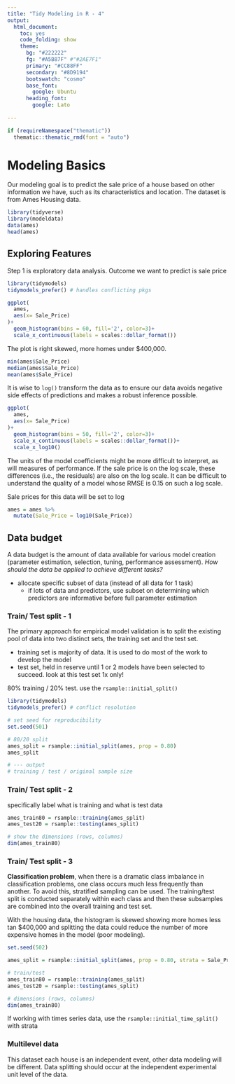 ```yaml
---
title: "Tidy Modeling in R - 4"
output: 
  html_document:
    toc: yes
    code_folding: show
    theme:
      bg: "#222222"
      fg: "#A5B87F" #"#2AE7F1"
      primary: "#CC88FF"
      secondary: "#8D9194"
      bootswatch: "cosmo"
      base_font:
        google: Ubuntu
      heading_font:
        google: Lato
      
---
```


```r
if (requireNamespace("thematic")) 
  thematic::thematic_rmd(font = "auto")
```



          
      
# Modeling Basics

Our modeling goal is to predict the sale price of a house based on other information we have, such as its characteristics and location. The dataset is from Ames Housing data. 
```r

library(tidyverse)
library(modeldata)
data(ames)
head(ames)
```


## Exploring Features

Step 1 is exploratory data analysis. Outcome we want to predict is sale price 

```r
library(tidymodels)
tidymodels_prefer() # handles conflicting pkgs 

ggplot(
  ames,
  aes(x= Sale_Price)
)+
  geom_histogram(bins = 60, fill='2', color=3)+
  scale_x_continuous(labels = scales::dollar_format())
```


The plot is right skewed, more homes under $400,000.

```r
min(ames$Sale_Price)
median(ames$Sale_Price)
mean(ames$Sale_Price)
```

It is wise to `log()` transform the data as to ensure our data avoids negative side effects of predictions and makes a robust inference possible.

```r
ggplot(
  ames,
  aes(x= Sale_Price)
)+
  geom_histogram(bins = 50, fill='2', color=3)+
  scale_x_continuous(labels = scales::dollar_format())+
  scale_x_log10()
```

The units of the model coefficients might be more difficult to interpret, as will measures of performance.  If the sale price is on the log scale, these differences (i.e., the residuals) are also on the log scale. It can be difficult to understand the quality of a model whose RMSE is 0.15 on such a log scale.

Sale prices for this data will be set to log
```r
ames = ames %>% 
  mutate(Sale_Price = log10(Sale_Price))
```



## Data budget 

A data budget is the amount of data available for various model creation (parameter estimation, selection, tuning, performance assessment). *How should the data be applied to achieve different tasks?*

- allocate specific subset of data (instead of all data for 1 task)
  - if lots of data and predictors, use subset on determining which predictors are informative before full parameter estimation



### Train/ Test split - 1

The primary approach for empirical model validation is to split the existing pool of data into two distinct sets, the training set and the test set. 

- training set is majority of data. It is used to do most of the work to develop the model
- test set, held in reserve until 1 or 2 models have been selected to succeed. look at this test set 1x only! 

80% training / 20% test. use the `rsample::initial_split()`

```r
library(tidymodels)
tidymodels_prefer() # conflict resolution 

# set seed for reproducibility
set.seed(501)

# 80/20 split
ames_split = rsample::initial_split(ames, prop = 0.80)
ames_split

# --- output
# training / test / original sample size
```


### Train/ Test split - 2

specifically label what is training and what is test data
```r
ames_train80 = rsample::training(ames_split)
ames_test20 = rsample::testing(ames_split)

# show the dimensions (rows, columns)
dim(ames_train80)
```

### Train/ Test split - 3

**Classification problem**, when there is a dramatic class imbalance in classification problems, one class occurs much less frequently than another. To avoid this, stratified sampling can be used. The training/test split is conducted separately within each class and then these subsamples are combined into the overall training and test set. 

With the housing data, the histogram is skewed showing more homes less tan $400,000 and splitting the data could reduce the number of more expensive homes in the model (poor modeling). 

```r
set.seed(502)

ames_split = rsample::initial_split(ames, prop = 0.80, strata = Sale_Price)

# train/test
ames_train80 = rsample::training(ames_split)
ames_test20 = rsample::testing(ames_split)

# dimensions (rows, columns)
dim(ames_train80)
```


If working with times series data, use the `rsample::initial_time_split()` with strata 


### Multilevel data

This dataset each house is an independent event, other data modeling will be different. Data splitting should occur at the independent experimental unit level of the data. 
























